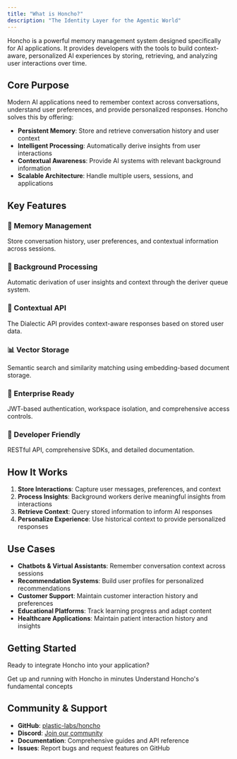 ```yaml
---
title: "What is Honcho?"
description: "The Identity Layer for the Agentic World"
---
```


Honcho is a powerful memory management system designed specifically for AI applications. It provides developers with the tools to build context-aware, personalized AI experiences by storing, retrieving, and analyzing user interactions over time.

## Core Purpose

Modern AI applications need to remember context across conversations, understand user preferences, and provide personalized responses. Honcho solves this by offering:

- **Persistent Memory**: Store and retrieve conversation history and user context
- **Intelligent Processing**: Automatically derive insights from user interactions
- **Contextual Awareness**: Provide AI systems with relevant background information
- **Scalable Architecture**: Handle multiple users, sessions, and applications

## Key Features

### 🧠 Memory Management
Store conversation history, user preferences, and contextual information across sessions.

### 🔄 Background Processing
Automatic derivation of user insights and context through the deriver queue system.

### 🎯 Contextual API
The Dialectic API provides context-aware responses based on stored user data.

### 📊 Vector Storage
Semantic search and similarity matching using embedding-based document storage.

### 🔐 Enterprise Ready
JWT-based authentication, workspace isolation, and comprehensive access controls.

### 🚀 Developer Friendly
RESTful API, comprehensive SDKs, and detailed documentation.

## How It Works

1. **Store Interactions**: Capture user messages, preferences, and context
2. **Process Insights**: Background workers derive meaningful insights from interactions
3. **Retrieve Context**: Query stored information to inform AI responses
4. **Personalize Experience**: Use historical context to provide personalized responses

## Use Cases

- **Chatbots & Virtual Assistants**: Remember conversation context across sessions
- **Recommendation Systems**: Build user profiles for personalized recommendations
- **Customer Support**: Maintain customer interaction history and preferences
- **Educational Platforms**: Track learning progress and adapt content
- **Healthcare Applications**: Maintain patient interaction history and insights

## Getting Started

Ready to integrate Honcho into your application?

<CardGroup cols={2}>
  <Card title="Quick Start Guide" icon="rocket" href="/documentation/introduction/quickstart">
    Get up and running with Honcho in minutes
  </Card>
  <Card title="Core Concepts" icon="brain" href="/documentation/core-concepts/architecture">
    Understand Honcho's fundamental concepts
  </Card>
</CardGroup>

## Community & Support

- **GitHub**: [plastic-labs/honcho](https://github.com/plastic-labs/honcho)
- **Discord**: [Join our community](http://discord.gg/plasticlabs)
- **Documentation**: Comprehensive guides and API reference
- **Issues**: Report bugs and request features on GitHub
